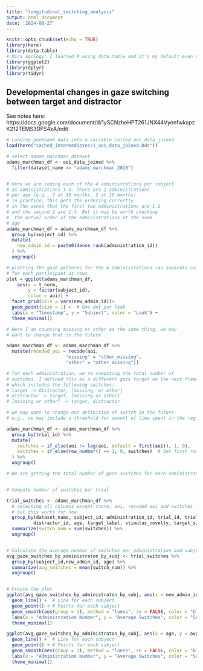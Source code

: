 ```yaml
---
title: "longitudinal_switching_analysis"
output: html_document
date: '2024-08-27'
---
```


```r
knitr::opts_chunk$set(echo = TRUE)
library(here)
library(data.table)
# Mira apology: I learned R using data.table and it's my default even though I'm sure tidyverse is better, so apologies for weird code! I'll try to use as much tidyverse code and use chatGPT to translate any weird code into normal person R code down the line :) 
library(ggplot2)
library(dplyr)
library(tidyr)
```

## Developmental changes in gaze switching between target and distractor

See notes here: https://docs.google.com/document/d/1ySCNzheHPT261JNX44VyonfwkapzK212TEMS3DFS4xA/edit



```r
# Loading peekbank data into a variable called aoi_data_joined
load(here("cached_intermediates/1_aoi_data_joined.Rds"))
```

```r
# select adams_marchman dataset
adams_marchman_df <- aoi_data_joined %>%
  filter(dataset_name == "adams_marchman_2018")


# Here we are coding each of the 4 administrations per subject
# as administrations 1-4. There are 2 administrations
# per age (e.g., 2 at 16 months, 2 at 19 months)
# In practice, this gets the ordering correctly
# in the sense that the first two administrations are 1-2
# and the second 2 are 2-3. But it may be worth checking
#  the actual order of the administrations at the same
# age
adams_marchman_df = adams_marchman_df %>%
  group_by(subject_id) %>%
  mutate(
    new_admin_id = paste0(dense_rank(administration_id))
  ) %>%
  ungroup() 

```

```r
# plotting the gaze patterns for the 4 administrations (as separate columns)
# for each participant as rows
plot = ggplot(adams_marchman_df,
   	aes(x = t_norm,
       	y = factor(subject_id),
       	color = aoi)) +
  facet_grid(cols = vars(new_admin_id))+
  geom_point(size = 1) +  # One dot per look
  labs(x = "Timestamp", y = "Subject", color = "Look") +
  theme_minimal()

```

```r

# Here I am counting missing or other as the same thing, we may
# want to change that in the future

adams_marchman_df <- adams_marchman_df %>%
  mutate(recoded_aoi = recode(aoi, 
                      "missing" = "other_missing", 
                      "other" = "other_missing"))

# for each administration, we're computing the total number of
# switches. I defined this as a different gaze target on the next frame,
# which includes the following switches:
# target -> distractor, [missing, or other]
# distractor -> target, [missing or other]
# [missing or other] -> target, distractor

# we may want to change our definition of switch in the future
# e.g., we may include a threshold for amount of time spent in the region

adams_marchman_df <- adams_marchman_df %>%
  group_by(trial_id) %>%
  mutate(
    switches = if_else(aoi != lag(aoi, default = first(aoi)), 1, 0),
    switches = if_else(row_number() == 1, 0, switches)  # Set first row's switch to 0
  ) %>%
  ungroup()

```

```r
# We are getting the total number of gaze switches for each administration, for each participant


# Compute number of switches per trial

trial_switches <- adams_marchman_df %>%
  # selecting all columns except tnorm, aoi, recoded aoi and switches - there's a more efficient way to do this
  # but this works for now
  group_by(dataset_name, subject_id, administration_id, trial_id, trial_order, dataset_id, target_id,
          distractor_id, age, target_label, stimulus_novelty, target_side, vanilla_trial, distractor_novelty,                distractor_label, new_admin_id) %>%
  summarize(switch_num = sum(switches)) %>%
  ungroup()


# Calculate the average number of switches per administration and subject
avg_gaze_switches_by_administraton_by_subj <- trial_switches %>%
  group_by(subject_id,new_admin_id, age) %>%
  summarize(avg_switches = mean(switch_num)) %>%
  ungroup()


# Create the plot
ggplot(avg_gaze_switches_by_administraton_by_subj, aes(x = new_admin_id, y = avg_switches, group = subject_id, color = factor(subject_id))) +
  geom_line() +  # Line for each subject
  geom_point() + # Points for each subject
  geom_smooth(aes(group = 1), method = "loess", se = FALSE, color = "black") +  # Smooth line across all subjects
  labs(x = "Administration Number", y = "Average Switches", color = "Subject ID") +
  theme_minimal()

ggplot(avg_gaze_switches_by_administraton_by_subj, aes(x = age, y = avg_switches, group = subject_id, color = factor(subject_id))) +
  geom_line() +  # Line for each subject
  geom_point() + # Points for each subject
  geom_smooth(aes(group = 1), method = "loess", se = FALSE, color = "black") +  # Smooth line across all subjects
  labs(x = "Administration Number", y = "Average Switches", color = "Subject ID") +
  theme_minimal()


```